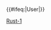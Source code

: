 {{User language-1|Rust|用戶'''[[:Category:Rust-1 使用者|刚开始]]'''使用'''[[:Category:Rust 使用者|Rust]]'''。|Rust}}
<includeonly>{{#ifeq:{{NAMESPACE}}|User|[[Category:维基程序员|{{PAGENAME}}]]}}</includeonly>
<noinclude>
[[Category:程式用戶框模板|Rust-1]]
</noinclude>
